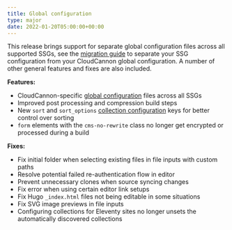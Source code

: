 ```yaml
---
title: Global configuration
type: major
date: 2022-01-20T05:00:00+00:00
---
```

This release brings support for separate global configuration files across all supported SSGs, see the [migration guide](/documentation/articles/migrating-to-global-configuration-files/) to separate your SSG configuration from your CloudCannon global configuration. A number of other general features and fixes are also included.

**Features:**

* CloudCannon-specific [global configuration](/documentation/articles/create-a-global-configuration-file/) files across all SSGs
* Improved post processing and compression build steps
* New `sort` and `sort_options` [collection configuration](/documentation/articles/configure-your-collections/) keys for better control over sorting
* `form` elements with the `cms-no-rewrite` class no longer get encrypted or processed during a build

**Fixes:**

* Fix initial folder when selecting existing files in file inputs with custom paths
* Resolve potential failed re-authentication flow in editor
* Prevent unnecessary clones when source syncing changes
* Fix error when using certain editor link setups
* Fix Hugo `_index.html` files not being editable in some situations
* Fix SVG image previews in file inputs
* Configuring collections for Eleventy sites no longer unsets the automatically discovered collections
